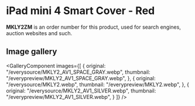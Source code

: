 
# iPad mini 4 Smart Cover - Red

<Callout type='info' emoji='👉🏻'>**MKLY2ZM** is an order number for this product, used for search engines, auction websites and such.</Callout>

## Image gallery

<GalleryComponent
    images={[
      {
        original: "/everysource/MKLY2_AV1_SPACE_GRAY.webp",
        thumbnail: "/everypreview/MKLY2_AV1_SPACE_GRAY.webp",
      },
      {
        original: "/everysource/MKLY2.webp",
        thumbnail: "/everypreview/MKLY2.webp",
      },
      {
        original: "/everysource/MKLY2_AV1_SILVER.webp",
        thumbnail: "/everypreview/MKLY2_AV1_SILVER.webp",
      }
    ]}
  />
